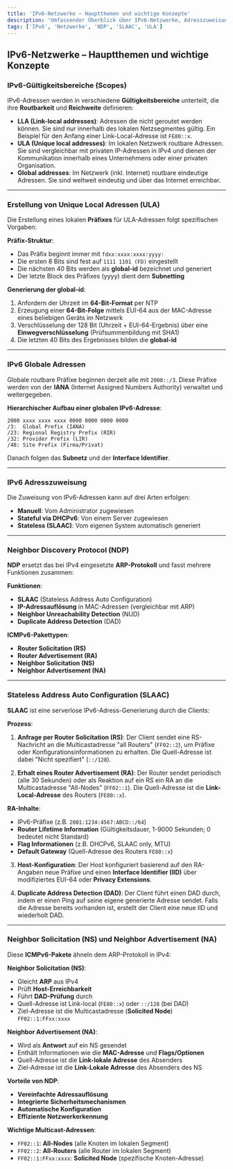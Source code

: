 ```yaml
---
title: 'IPv6-Netzwerke – Hauptthemen und wichtige Konzepte'
description: 'Umfassender Überblick über IPv6-Netzwerke, Adresszuweisung und wichtige Protokolle'
tags: ['IPv6', 'Netzwerke', 'NDP', 'SLAAC', 'ULA']
---
```


## IPv6-Netzwerke – Hauptthemen und wichtige Konzepte

### IPv6-Gültigkeitsbereiche (Scopes)

IPv6-Adressen werden in verschiedene **Gültigkeitsbereiche** unterteilt, die ihre **Routbarkeit** und **Reichweite** definieren:

- **LLA (Link-local addresses)**: Adressen die nicht geroutet werden können. Sie sind nur innerhalb des lokalen Netzsegmentes gültig. Ein Beispiel für den Anfang einer Link-Local-Adresse ist `FE80::x`.
- **ULA (Unique local addresses)**: Im lokalen Netzwerk routbare Adressen. Sie sind vergleichbar mit privaten IP-Adressen in IPv4 und dienen der Kommunikation innerhalb eines Unternehmens oder einer privaten Organisation.
- **Global addresses**: Im Netzwerk (inkl. Internet) routbare eindeutige Adressen. Sie sind weltweit eindeutig und über das Internet erreichbar.

---

### Erstellung von Unique Local Adressen (ULA)

Die Erstellung eines lokalen **Präfixes** für ULA-Adressen folgt spezifischen Vorgaben:

**Präfix-Struktur**:
- Das Präfix beginnt immer mit `fdxx:xxxx:xxxx:yyyy:`
- Die ersten 8 Bits sind fest auf `1111 1101 (FD)` eingestellt
- Die nächsten 40 Bits werden als **global-id** bezeichnet und generiert
- Der letzte Block des Präfixes (yyyy) dient dem **Subnetting**

**Generierung der global-id**:
1. Anfordern der Uhrzeit im **64-Bit-Format** per NTP
2. Erzeugung einer **64-Bit-Folge** mittels EUI-64 aus der MAC-Adresse eines beliebigen Geräts im Netzwerk
3. Verschlüsselung der 128 Bit (Uhrzeit + EUI-64-Ergebnis) über eine **Einwegverschlüsselung** (Prüfsummenbildung mit SHA1)
4. Die letzten 40 Bits des Ergebnisses bilden die **global-id**

---

### IPv6 Globale Adressen

Globale routbare Präfixe beginnen derzeit alle mit `2000::/3`. Diese Präfixe werden von der **IANA** (Internet Assigned Numbers Authority) verwaltet und weitergegeben.

**Hierarchischer Aufbau einer globalen IPv6-Adresse**:

```
2000 xxxx xxxx xxxx 0000 0000 0000 0000
/3:  Global Prefix (IANA)
/23: Regional Registry Prefix (RIR)
/32: Provider Prefix (LIR)
/48: Site Prefix (Firma/Privat)
```

Danach folgen das **Subnetz** und der **Interface Identifier**.

---

### IPv6 Adresszuweisung

Die Zuweisung von IPv6-Adressen kann auf drei Arten erfolgen:

- **Manuell**: Vom Administrator zugewiesen
- **Stateful via DHCPv6**: Von einem Server zugewiesen
- **Stateless (SLAAC)**: Vom eigenen System automatisch generiert

---

### Neighbor Discovery Protocol (NDP)

**NDP** ersetzt das bei IPv4 eingesetzte **ARP-Protokoll** und fasst mehrere Funktionen zusammen:

**Funktionen**:
- **SLAAC** (Stateless Address Auto Configuration)
- **IP-Adressauflösung** in MAC-Adressen (vergleichbar mit ARP)
- **Neighbor Unreachability Detection** (NUD)
- **Duplicate Address Detection** (DAD)

**ICMPv6-Pakettypen**:
- **Router Solicitation (RS)**
- **Router Advertisement (RA)**
- **Neighbor Solicitation (NS)**
- **Neighbor Advertisement (NA)**

---

### Stateless Address Auto Configuration (SLAAC)

**SLAAC** ist eine serverlose IPv6-Adress-Generierung durch die Clients:

**Prozess**:

1. **Anfrage per Router Solicitation (RS)**: Der Client sendet eine RS-Nachricht an die Multicastadresse "all Routers" (`FF02::2`), um Präfixe oder Konfigurationsinformationen zu erhalten. Die Quell-Adresse ist dabei "Nicht spezifiert" (`::/128`).

2. **Erhalt eines Router Advertisement (RA)**: Der Router sendet periodisch (alle 30 Sekunden) oder als Reaktion auf ein RS ein RA an die Multicastadresse "All-Nodes" (`FF02::1`). Die Quell-Adresse ist die **Link-Local-Adresse** des Routers (`FE80::x`).

**RA-Inhalte**:
- IPv6-Präfixe (z.B. `2001:1234:4567:ABCD::/64`)
- **Router Lifetime Information** (Gültigkeitsdauer, 1-9000 Sekunden; 0 bedeutet nicht Standard)
- **Flag Informationen** (z.B. DHCPv6, SLAAC only, MTU)
- **Default Gateway** (Quell-Adresse des Routers `FE80::x`)

3. **Host-Konfiguration**: Der Host konfiguriert basierend auf den RA-Angaben neue Präfixe und einen **Interface Identifier (IID)** über modifiziertes EUI-64 oder **Privacy Extensions**.

4. **Duplicate Address Detection (DAD)**: Der Client führt einen DAD durch, indem er einen Ping auf seine eigene generierte Adresse sendet. Falls die Adresse bereits vorhanden ist, erstellt der Client eine neue IID und wiederholt DAD.

---

### Neighbor Solicitation (NS) und Neighbor Advertisement (NA)

Diese **ICMPv6-Pakete** ähneln dem ARP-Protokoll in IPv4:

**Neighbor Solicitation (NS)**:
- Gleicht **ARP** aus IPv4
- Prüft **Host-Erreichbarkeit**
- Führt **DAD-Prüfung** durch
- Quell-Adresse ist Link-local (`FE80::x`) oder `::/128` (bei DAD)
- Ziel-Adresse ist die Multicastadresse (**Solicited Node**) `FF02::1:FFxx:xxxx`

**Neighbor Advertisement (NA)**:
- Wird als **Antwort** auf ein NS gesendet
- Enthält Informationen wie die **MAC-Adresse** und **Flags/Optionen**
- Quell-Adresse ist die **Link-lokale Adresse** des Absenders
- Ziel-Adresse ist die **Link-Lokale Adresse** des Absenders des NS

**Vorteile von NDP**:
- **Vereinfachte Adressauflösung**
- **Integrierte Sicherheitsmechanismen**
- **Automatische Konfiguration**
- **Effiziente Netzwerkerkennung**

**Wichtige Multicast-Adressen**:
- `FF02::1`: **All-Nodes** (alle Knoten im lokalen Segment)
- `FF02::2`: **All-Routers** (alle Router im lokalen Segment)
- `FF02::1:FFxx:xxxx`: **Solicited Node** (spezifische Knoten-Adresse)